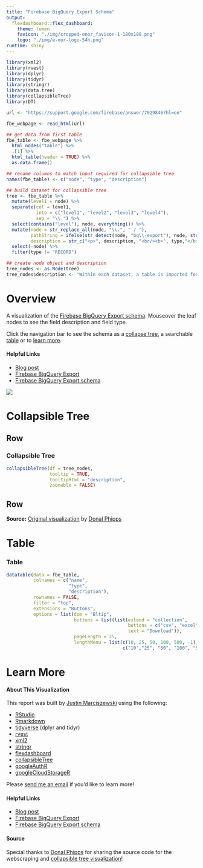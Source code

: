 ```yaml
---
title: "Firebase BigQuery Export Schema"
output: 
  flexdashboard::flex_dashboard:
    theme: lumen
    favicon: "./img/cropped-enor_favicon-1-180x180.png"
    logo: "./img/e-nor-logo-54h.png"
runtime: shiny
---
```


```r
library(xml2)
library(rvest)
library(dplyr)
library(tidyr)
library(stringr)
library(data.tree)
library(collapsibleTree)
library(DT)

url <- "https://support.google.com/firebase/answer/7029846?hl=en"

fbe_webpage <- read_html(url)

## get data from first table 
fbe_table <- fbe_webpage %>% 
  html_nodes("table") %>% 
  .[1] %>% 
  html_table(header = TRUE) %>% 
  as.data.frame()

## rename columns to match input required for collapsible tree
names(fbe_table) <- c("node", "type", "description")

## build dataset for collapsible tree
tree <- fbe_table %>%
  mutate(level1 = node) %>%
  separate(col = level1,
           into = c("level1", "level2", "level3", "level4"),
           sep = "\\.") %>%
  select(contains("level"), node, everything()) %>%
  mutate(node = str_replace_all(node, "\\.", " / "),
         pathString = ifelse(str_detect(node, "bq\\-export"), node, str_c("app_events_ / ", node)),
         description = str_c("<p>", description, "<br/><b>", type,"</b></p>")) %>%
  select(-node) %>%
  filter(type != "RECORD")

## create node object and description
tree_nodes <- as.Node(tree)
tree_nodes$description <- "Within each dataset, a table is imported for each day of export. These tables have the format (app_events_YYYYMMDD). Additionally, a table is imported for events received throughout the current day.  This table is named (app_events_intraday_YYYYMMDD) and it is populated in real-time as events are collected."
```

Overview {.sidebar}
=====================================

A visualization of the [Firebase BigQuery Export schema](`r url`). Mouseover the leaf nodes to see the field description and field type.

Click the navigation bar to see the schema as a [collapse tree](#section-collapsible-tree), a searchable [table](#section-table) or 
to [learn more](#section-learn-more).

#### Helpful Links

- [Blog post](https://www.e-nor.com/blog/bigquery/using-r-visualize-google-bigquery-export-schemas)
- [Firebase BigQuery Export](https://support.google.com/firebase/topic/7029512?hl=en)
- [Firebase BigQuery Export schema](`r url`) 

![](./img/logo-firebase.png)

Collapsible Tree {data-orientation=rows}
=====================================

Row {data-height=800}
-------------------------------------

### Collapsible Tree {.no-title}

```r
collapsibleTree(df = tree_nodes, 
                tooltip = TRUE,
                tooltipHtml = "description",
                zoomable = FALSE)
```

Row {data-height=100}
-------------------------------------

**Source:** [Original visualization](https://rpubs.com/Phippsy/bq-export) by [Donal Phipps](https://github.com/Phippsy)

Table 
=====================================

### Table {.no-title}

```r
datatable(data = fbe_table,
          colnames = c("name",
                       "type",
                       "description"),
          rownames = FALSE,
          filter = "top",
          extensions = "Buttons",
          options = list(dom = "Bltip",
                         buttons = list(list(extend = "collection",
                                             buttons = c("csv", "excel", "pdf"),
                                             text = "Download")),
                         pageLength = 25,
                         lengthMenu = list(c(10, 25, 50, 100, 500, -1),
                                           c("10","25", "50", "100", "500", "All"))))
```

Learn More
=====================================

#### About This Visualization

This report was built by [Justin Marciszewski](https://github.com/justinjm) using the following:

- [RStudio](https://www.rstudio.com/)
- [Rmarkdown](http://rmarkdown.rstudio.com/)
- [tidyverse](https://www.tidyverse.org/) (dplyr and tidyr)
- [rvest](https://github.com/hadley/rvest)
- [xml2](https://github.com/r-lib/xml2)
- [stringr](https://github.com/tidyverse/stringr)
- [flexdashboard](http://rmarkdown.rstudio.com/flexdashboard/) 
- [collapsibleTree](https://github.com/AdeelK93/collapsibleTree)
- [googleAuthR](https://github.com/MarkEdmondson1234/googleAuthR)
- [googleCloudStorageR](http://code.markedmondson.me/googleCloudStorageR/)

Please [send me an email](mailto:justin@e-nor.com) if you'd like to learn more!

#### Helpful Links

- [Blog post](https://www.e-nor.com/blog/bigquery/using-r-visualize-google-bigquery-export-schemas)
- [Firebase BigQuery Export](https://support.google.com/firebase/topic/7029512?hl=en)
- [Firebase BigQuery Export schema](`r url`)

#### Source 

Special thanks to [Donal Phipps](https://github.com/Phippsy) for sharing the source code for the webscraping and [collapsible tree visualization](https://rpubs.com/Phippsy/bq-export)!
